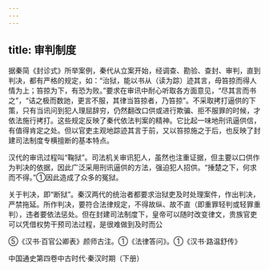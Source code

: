 ```yaml
---
---
---
```

title: 审判制度
---



据秦简《封诊式》所举案例，秦代从立案开始，经调查、勘验、查封、审判，直到判决，都有严格的规定，如：“治狱，能以书从（读为踪）迹其言，毋笞掠而得人情为上；笞掠为下，有恐为败。”要求在审讯中耐心听取各方面意见，“尽其言而书之”，“诘之极而数訑，更言不服，其律当笞掠者，乃笞掠”。不采取拷打逼供的下策，只有当讯问到犯人理屈辞穷，仍然翻改口供或进行欺骗、拒不服罪的时候，才依法施行拷打。这些规定反映了秦代依法判案的精神。它比起一味地刑讯逼供信，有值得肯定之处。但以官吏主观地踪迹其言于前，又以笞掠施之于后，也反映了封建司法制度专横擅断的基本特点。

汉代的审讯过程叫“鞠狱”。司法机关审讯犯人，虽然也注重证据，但主要以口供作为判决的依据，因此广泛采用刑讯逼供的方法，强迫犯人招供。“捶楚之下，何求而不得。”①因此造成了众多的冤狱。

关于判决，即“断狱”。秦汉两代的统治者都要求治狱吏及时处理案件，作出判决，严禁拖延。所作判决，要符合法律规定，不得故纵、故不直（即重罪轻判或轻罪重判），违者要依法惩处。但在封建司法制度下，皇帝可以随时改变律文，贵族官吏可以凭借权势干预司法过程，是很难做到及时而公

⑤《汉书·百官公卿表》颜师古注。①《法律答问》。①《汉书·路温舒传》



中国通史第四卷中古时代·秦汉时期（下册）